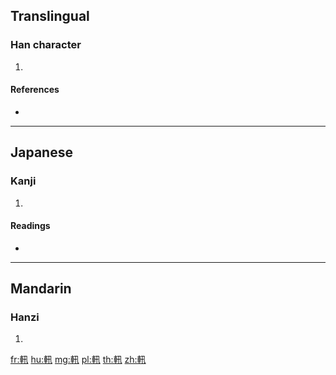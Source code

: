 {{character info/new}}
==Translingual==

===Han character===
{{Han char|rn=159|rad=車|as=03|sn=10|four=|canj=JJNJ}}

# {{defn|Han|sort=車03}}

====References====
* {{Han ref|kx=1239.160|dkj=38184|dj=1715.050|hdz=53516.060|uh=8ED0|ud=36560}}

----

==Japanese==

===Kanji===
{{ja-kanji|grade=|rs=車03}}

# {{defn|lang=ja|sort=車03}}

====Readings====
* {{ja-readings|on=[[せん]] (sen), [[しん]] (shin)|kun=|nanori=}}

----

==Mandarin==

===Hanzi===
{{cmn-hanzi|pin=[[xìn]] ([[xin4]])|wg=hsin<sup>4</sup>}}

# {{defn|lang=cmn|sort=車03}}

[[fr:軐]]
[[hu:軐]]
[[mg:軐]]
[[pl:軐]]
[[th:軐]]
[[zh:軐]]
